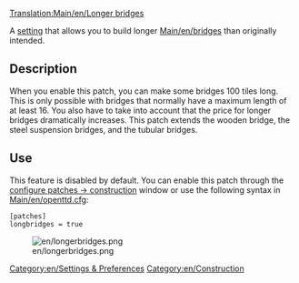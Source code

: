 [[Translation:Main/en/Longer bridges]]
{{en/-}}
[[Category:en/Settings & Preferences]]
[[Category:en/Construction]]

{{historic|Currently these are two settings: [[Main/en/Advanced Settings/Construction#Maximum bridge length|Maximum bridge length]] & [[Main/en/Advanced Settings/Construction#Maximum tunnel length|Maximum tunnel length]] }} 

A [[Main/en/Advanced Settings|setting]] that allows you to build longer [[Main/en/bridges]] than originally intended.

== Description ==
When you enable this patch, you can make some bridges 100 tiles long. This is only possible with bridges that normally have a maximum length of at least 16. You also have to take into account that the price for longer bridges dramatically increases. This patch extends the wooden bridge, the steel suspension bridges, and the tubular bridges.

== Use ==
This feature is disabled by default. You can enable this patch through the [[Main/en/Advanced Settings/Construction#Allow building very long bridges|configure patches -> construction]] window or use the following syntax in [[Main/en/openttd.cfg]]:

 [patches]
 longbridges = true

[[File:en/longerbridges.png|center]]